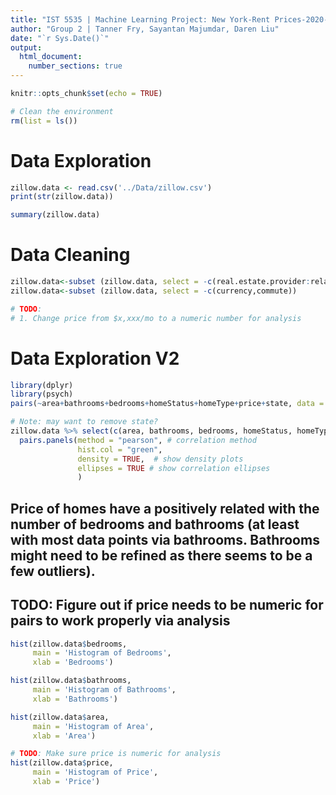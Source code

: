 ```yaml
---
title: "IST 5535 | Machine Learning Project: New York-Rent Prices-2020-Zillow Dataset"
author: "Group 2 | Tanner Fry, Sayantan Majumdar, Daren Liu"
date: "`r Sys.Date()`"
output: 
  html_document:
    number_sections: true
---
```

  ```r
knitr::opts_chunk$set(echo = TRUE)
```


```r
# Clean the environment
rm(list = ls())
```

# Data Exploration

```r
zillow.data <- read.csv('../Data/zillow.csv')
print(str(zillow.data))
```

```r
summary(zillow.data)
```

# Data Cleaning

```r
zillow.data<-subset (zillow.data, select = -c(real.estate.provider:relaxed))
zillow.data<-subset (zillow.data, select = -c(currency,commute))

# TODO: 
# 1. Change price from $x,xxx/mo to a numeric number for analysis
```

# Data Exploration V2

```r
library(dplyr)
library(psych)
pairs(~area+bathrooms+bedrooms+homeStatus+homeType+price+state, data = zillow.data)
```
```r
# Note: may want to remove state?
zillow.data %>% select(c(area, bathrooms, bedrooms, homeStatus, homeType, price, state)) %>% 
  pairs.panels(method = "pearson", # correlation method 
               hist.col = "green",
               density = TRUE,  # show density plots 
               ellipses = TRUE # show correlation ellipses
               )
```
## Price of homes have a positively related with the number of bedrooms and bathrooms (at least with most data points via bathrooms. Bathrooms might need to be refined as there seems to be a few outliers). 

## TODO: Figure out if price needs to be numeric for pairs to work properly via analysis

```r
hist(zillow.data$bedrooms,
     main = 'Histogram of Bedrooms',
     xlab = 'Bedrooms')
```

```r
hist(zillow.data$bathrooms,
     main = 'Histogram of Bathrooms',
     xlab = 'Bathrooms')
```

```r
hist(zillow.data$area,
     main = 'Histogram of Area',
     xlab = 'Area')
```

```r
# TODO: Make sure price is numeric for analysis
hist(zillow.data$price,
     main = 'Histogram of Price',
     xlab = 'Price')
```

